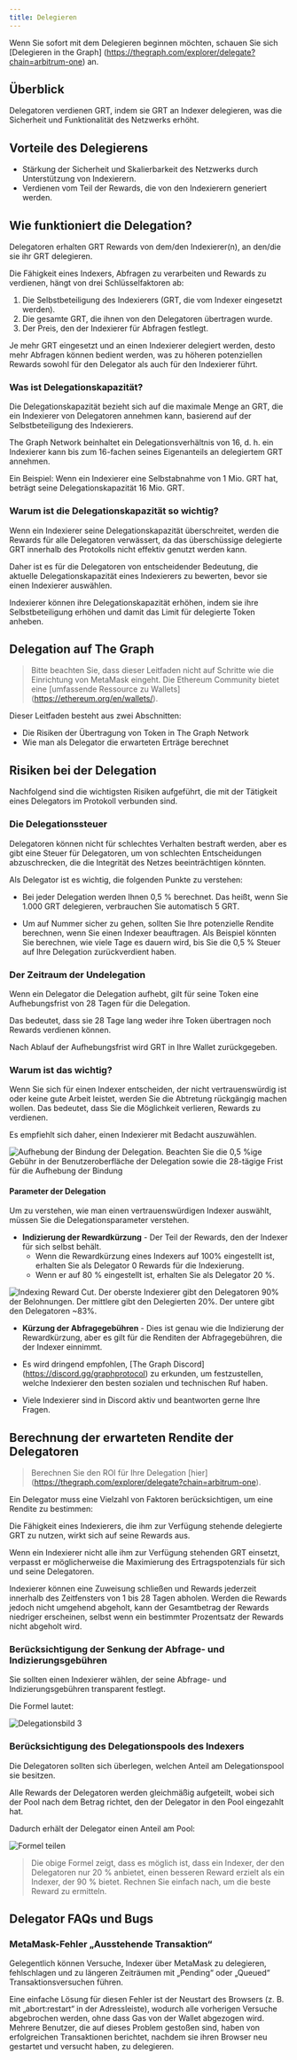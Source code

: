 ```yaml
---
title: Delegieren
---
```


Wenn Sie sofort mit dem Delegieren beginnen möchten, schauen Sie sich [Delegieren in the Graph] (https://thegraph.com/explorer/delegate?chain=arbitrum-one) an.

## Überblick

Delegatoren verdienen GRT, indem sie GRT an Indexer delegieren, was die Sicherheit und Funktionalität des Netzwerks erhöht.

<VideoEmbed title="What is Delegating?" youtube="VACg8bitnVc" />

## Vorteile des Delegierens

- Stärkung der Sicherheit und Skalierbarkeit des Netzwerks durch Unterstützung von Indexierern.
- Verdienen vom Teil der Rewards, die von den Indexierern generiert werden.

## Wie funktioniert die Delegation?

Delegatoren erhalten GRT Rewards von dem/den Indexierer(n), an den/die sie ihr GRT delegieren.

Die Fähigkeit eines Indexers, Abfragen zu verarbeiten und Rewards zu verdienen, hängt von drei Schlüsselfaktoren ab:

1. Die Selbstbeteiligung des Indexierers (GRT, die vom Indexer eingesetzt werden).
2. Die gesamte GRT, die ihnen von den Delegatoren übertragen wurde.
3. Der Preis, den der Indexierer für Abfragen festlegt.

Je mehr GRT eingesetzt und an einen Indexierer delegiert werden, desto mehr Abfragen können bedient werden, was zu höheren potenziellen Rewards sowohl für den Delegator als auch für den Indexierer führt.

### Was ist Delegationskapazität?

Die Delegationskapazität bezieht sich auf die maximale Menge an GRT, die ein Indexierer von Delegatoren annehmen kann, basierend auf der Selbstbeteiligung des Indexierers.

The Graph Network beinhaltet ein Delegationsverhältnis von 16, d. h. ein Indexierer kann bis zum 16-fachen seines Eigenanteils an delegiertem GRT annehmen.

Ein Beispiel: Wenn ein Indexierer eine Selbstabnahme von 1 Mio. GRT hat, beträgt seine Delegationskapazität 16 Mio. GRT.

### Warum ist die Delegationskapazität so wichtig?

Wenn ein Indexierer seine Delegationskapazität überschreitet, werden die Rewards für alle Delegatoren verwässert, da das überschüssige delegierte GRT innerhalb des Protokolls nicht effektiv genutzt werden kann.

Daher ist es für die Delegatoren von entscheidender Bedeutung, die aktuelle Delegationskapazität eines Indexierers zu bewerten, bevor sie einen Indexierer auswählen.

Indexierer können ihre Delegationskapazität erhöhen, indem sie ihre Selbstbeteiligung erhöhen und damit das Limit für delegierte Token anheben.

## Delegation auf The Graph

<VideoEmbed title="How to Acquire GRT" youtube="HVyIrMcNu7I" />

> Bitte beachten Sie, dass dieser Leitfaden nicht auf Schritte wie die Einrichtung von MetaMask eingeht. Die Ethereum Community bietet eine [umfassende Ressource zu Wallets] (https://ethereum.org/en/wallets/).

Dieser Leitfaden besteht aus zwei Abschnitten:

- Die Risiken der Übertragung von Token in The Graph Network
- Wie man als Delegator die erwarteten Erträge berechnet

## Risiken bei der Delegation

Nachfolgend sind die wichtigsten Risiken aufgeführt, die mit der Tätigkeit eines Delegators im Protokoll verbunden sind.

### Die Delegationssteuer

Delegatoren können nicht für schlechtes Verhalten bestraft werden, aber es gibt eine Steuer für Delegatoren, um von schlechten Entscheidungen abzuschrecken, die die Integrität des Netzes beeinträchtigen könnten.

Als Delegator ist es wichtig, die folgenden Punkte zu verstehen:

- Bei jeder Delegation werden Ihnen 0,5 % berechnet. Das heißt, wenn Sie 1.000 GRT delegieren, verbrauchen Sie automatisch 5 GRT.

- Um auf Nummer sicher zu gehen, sollten Sie Ihre potenzielle Rendite berechnen, wenn Sie einen Indexer beauftragen. Als Beispiel könnten Sie berechnen, wie viele Tage es dauern wird, bis Sie die 0,5 % Steuer auf Ihre Delegation zurückverdient haben.

### Der Zeitraum der Undelegation

Wenn ein Delegator die Delegation aufhebt, gilt für seine Token eine Aufhebungsfrist von 28 Tagen für die Delegation.

Das bedeutet, dass sie 28 Tage lang weder ihre Token übertragen noch Rewards verdienen können.

Nach Ablauf der Aufhebungsfrist wird GRT in Ihre Wallet zurückgegeben.

### Warum ist das wichtig?

Wenn Sie sich für einen Indexer entscheiden, der nicht vertrauenswürdig ist oder keine gute Arbeit leistet, werden Sie die Abtretung rückgängig machen wollen. Das bedeutet, dass Sie die Möglichkeit verlieren, Rewards zu verdienen.

Es empfiehlt sich daher, einen Indexierer mit Bedacht auszuwählen.

![Aufhebung der Bindung der Delegation. Beachten Sie die 0,5 %ige Gebühr in der Benutzeroberfläche der Delegation sowie die 28-tägige Frist für die Aufhebung der Bindung](/img/Delegation-Unbonding.png)

#### Parameter der Delegation

Um zu verstehen, wie man einen vertrauenswürdigen Indexer auswählt, müssen Sie die Delegationsparameter verstehen.

- **Indizierung der Rewardkürzung** - Der Teil der Rewards, den der Indexer für sich selbst behält.
  - Wenn die Rewardkürzung eines Indexers auf 100% eingestellt ist, erhalten Sie als Delegator 0 Rewards für die Indexierung.
  - Wenn er auf 80 % eingestellt ist, erhalten Sie als Delegator 20 %.

![Indexing Reward Cut. Der oberste Indexierer gibt den Delegatoren 90% der Belohnungen. Der mittlere gibt den Delegierten 20%. Der untere gibt den Delegatoren ~83%.](/img/Indexing-Reward-Cut.png)

- **Kürzung der Abfragegebühren** - Dies ist genau wie die Indizierung der Rewardkürzung, aber es gilt für die Renditen der Abfragegebühren, die der Indexer einnimmt.

- Es wird dringend empfohlen, [The Graph Discord] (https://discord.gg/graphprotocol) zu erkunden, um festzustellen, welche Indexierer den besten sozialen und technischen Ruf haben.

- Viele Indexierer sind in Discord aktiv und beantworten gerne Ihre Fragen.

## Berechnung der erwarteten Rendite der Delegatoren

> Berechnen Sie den ROI für Ihre Delegation [hier] (https://thegraph.com/explorer/delegate?chain=arbitrum-one).

Ein Delegator muss eine Vielzahl von Faktoren berücksichtigen, um eine Rendite zu bestimmen:

Die Fähigkeit eines Indexierers, die ihm zur Verfügung stehende delegierte GRT zu nutzen, wirkt sich auf seine Rewards aus.

Wenn ein Indexierer nicht alle ihm zur Verfügung stehenden GRT einsetzt, verpasst er möglicherweise die Maximierung des Ertragspotenzials für sich und seine Delegatoren.

Indexierer können eine Zuweisung schließen und Rewards jederzeit innerhalb des Zeitfensters von 1 bis 28 Tagen abholen. Werden die Rewards jedoch nicht umgehend abgeholt, kann der Gesamtbetrag der Rewards niedriger erscheinen, selbst wenn ein bestimmter Prozentsatz der Rewards nicht abgeholt wird.

### Berücksichtigung der Senkung der Abfrage- und Indizierungsgebühren

Sie sollten einen Indexierer wählen, der seine Abfrage- und Indizierungsgebühren transparent festlegt.

Die Formel lautet:

![Delegationsbild 3](/img/Delegation-Reward-Formula.png)

### Berücksichtigung des Delegationspools des Indexers

<VideoEmbed title="How to Choose the Right Indexer for Your Delegation" youtube="G0HyUZ0m_Q8" />

Die Delegatoren sollten sich überlegen, welchen Anteil am Delegationspool sie besitzen.

Alle Rewards der Delegatoren werden gleichmäßig aufgeteilt, wobei sich der Pool nach dem Betrag richtet, den der Delegator in den Pool eingezahlt hat.

Dadurch erhält der Delegator einen Anteil am Pool:

![Formel teilen](/img/Share-Forumla.png)

> Die obige Formel zeigt, dass es möglich ist, dass ein Indexer, der den Delegatoren nur 20 % anbietet, einen besseren Reward erzielt als ein Indexer, der 90 % bietet. Rechnen Sie einfach nach, um die beste Reward zu ermitteln.

## Delegator FAQs und Bugs

### MetaMask-Fehler „Ausstehende Transaktion“

Gelegentlich können Versuche, Indexer über MetaMask zu delegieren, fehlschlagen und zu längeren Zeiträumen mit „Pending“ oder „Queued“ Transaktionsversuchen führen.

Eine einfache Lösung für diesen Fehler ist der Neustart des Browsers (z. B. mit „abort:restart“ in der Adressleiste), wodurch alle vorherigen Versuche abgebrochen werden, ohne dass Gas von der Wallet abgezogen wird. Mehrere Benutzer, die auf dieses Problem gestoßen sind, haben von erfolgreichen Transaktionen berichtet, nachdem sie ihren Browser neu gestartet und versucht haben, zu delegieren.
